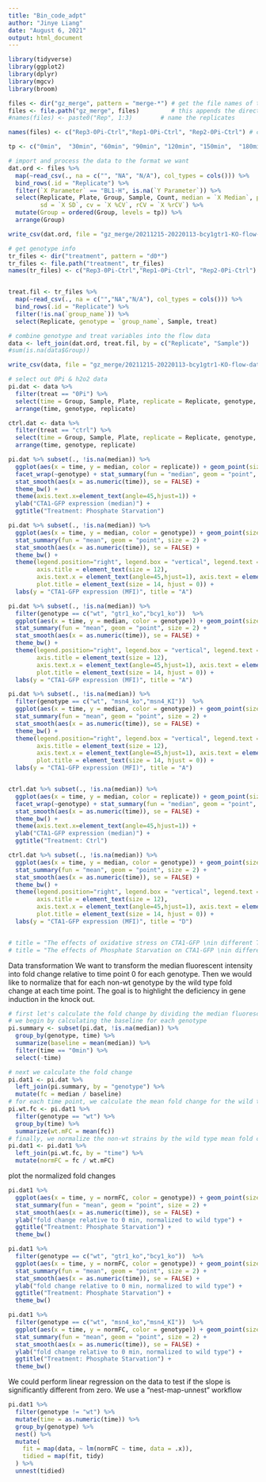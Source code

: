 ```yaml
---
title: "Bin_code_adpt"
author: "Jinye Liang"
date: "August 6, 2021"
output: html_document
---
```


```r
library(tidyverse)
library(ggplot2)
library(dplyr)
library(mgcv)
library(broom)
```



```r
files <- dir("gz_merge", pattern = "merge-*") # get the file names of the merged
files <- file.path("gz_merge", files)         # this appends the directory to the file names, check the arrange
#names(files) <- paste0("Rep", 1:3)        # name the replicates

names(files) <- c("Rep3-0Pi-Ctrl","Rep1-0Pi-Ctrl", "Rep2-0Pi-Ctrl") # correspond to treatment files

tp <- c("0min",  "30min", "60min", "90min", "120min", "150min",  "180min", "210min", "240min") # ordered time points

# import and process the data to the format we want
dat.ord <- files %>% 
  map(~read_csv(., na = c("", "NA", "N/A"), col_types = cols())) %>% 
  bind_rows(.id = "Replicate") %>% 
  filter(`X Parameter` == "BL1-H", is.na(`Y Parameter`)) %>% 
  select(Replicate, Plate, Group, Sample, Count, median = `X Median`, peak = `X Peak`,
         sd = `X SD`, cv = `X %CV`, rCV = `X %rCV`) %>% 
  mutate(Group = ordered(Group, levels = tp)) %>% 
  arrange(Group)

write_csv(dat.ord, file = "gz_merge/20211215-20220113-bcy1gtr1-KO-flow-data.csv")
```


```r
# get genotype info
tr_files <- dir("treatment", pattern = "d0*")
tr_files <- file.path("treatment", tr_files)
names(tr_files) <- c("Rep3-0Pi-Ctrl","Rep1-0Pi-Ctrl", "Rep2-0Pi-Ctrl")


treat.fil <- tr_files %>% 
  map(~read_csv(., na = c("","NA","N/A"), col_types = cols())) %>% 
  bind_rows(.id = "Replicate") %>% 
  filter(!is.na(`group_name`)) %>% 
  select(Replicate, genotype = `group_name`, Sample, treat)

# combine genotype and treat variables into the flow data
data <- left_join(dat.ord, treat.fil, by = c("Replicate", "Sample"))
#sum(is.na(data$Group))

write_csv(data, file = "gz_merge/20211215-20220113-bcy1gtr1-KO-flow-data.csv.gz")

# select out 0Pi & h2o2 data
pi.dat <- data %>% 
  filter(treat == "0Pi") %>% 
  select(time = Group, Sample, Plate, replicate = Replicate, genotype, median) %>% 
  arrange(time, genotype, replicate)

ctrl.dat <- data %>% 
  filter(treat == "ctrl") %>% 
  select(time = Group, Sample, Plate, replicate = Replicate, genotype, median) %>% 
  arrange(time, genotype, replicate)

```

```r
pi.dat %>% subset(., !is.na(median)) %>% 
  ggplot(aes(x = time, y = median, color = replicate)) + geom_point(size = 0.2) + 
  facet_wrap(~genotype) + stat_summary(fun = "median", geom = "point", size = 2) +
  stat_smooth(aes(x = as.numeric(time)), se = FALSE) +
  theme_bw() +
  theme(axis.text.x=element_text(angle=45,hjust=1)) +
  ylab("CTA1-GFP expression (median)") +
  ggtitle("Treatment: Phosphate Starvation")

pi.dat %>% subset(., !is.na(median)) %>% 
  ggplot(aes(x = time, y = median, color = genotype)) + geom_point(size = 0.2) + 
  stat_summary(fun = "mean", geom = "point", size = 2) +
  stat_smooth(aes(x = as.numeric(time)), se = FALSE) +
  theme_bw() +
  theme(legend.position="right", legend.box = "vertical", legend.text = element_text(size=10), 
        axis.title = element_text(size = 12), 
        axis.text.x = element_text(angle=45,hjust=1), axis.text = element_text(size = 12), 
        plot.title = element_text(size = 14, hjust = 0)) +
  labs(y = "CTA1-GFP expression (MFI)", title = "A")

pi.dat %>% subset(., !is.na(median)) %>%
  filter(genotype == c("wt", "gtr1_ko","bcy1_ko"))  %>%
  ggplot(aes(x = time, y = median, color = genotype)) + geom_point(size = 0.2) + 
  stat_summary(fun = "mean", geom = "point", size = 2) +
  stat_smooth(aes(x = as.numeric(time)), se = FALSE) +
  theme_bw() +
  theme(legend.position="right", legend.box = "vertical", legend.text = element_text(size=10), 
        axis.title = element_text(size = 12), 
        axis.text.x = element_text(angle=45,hjust=1), axis.text = element_text(size = 12), 
        plot.title = element_text(size = 14, hjust = 0)) +
  labs(y = "CTA1-GFP expression (MFI)", title = "A")

pi.dat %>% subset(., !is.na(median)) %>%
  filter(genotype == c("wt", "msn4_ko","msn4_KI"))  %>%
  ggplot(aes(x = time, y = median, color = genotype)) + geom_point(size = 0.2) + 
  stat_summary(fun = "mean", geom = "point", size = 2) +
  stat_smooth(aes(x = as.numeric(time)), se = FALSE) +
  theme_bw() +
  theme(legend.position="right", legend.box = "vertical", legend.text = element_text(size=10), 
        axis.title = element_text(size = 12), 
        axis.text.x = element_text(angle=45,hjust=1), axis.text = element_text(size = 12), 
        plot.title = element_text(size = 14, hjust = 0)) +
  labs(y = "CTA1-GFP expression (MFI)", title = "A")


ctrl.dat %>% subset(., !is.na(median)) %>% 
  ggplot(aes(x = time, y = median, color = replicate)) + geom_point(size = 0.2) + 
  facet_wrap(~genotype) + stat_summary(fun = "median", geom = "point", size = 2) +
  stat_smooth(aes(x = as.numeric(time)), se = FALSE) +
  theme_bw() +
  theme(axis.text.x=element_text(angle=45,hjust=1)) +
  ylab("CTA1-GFP expression (median)") +
  ggtitle("Treatment: Ctrl")

ctrl.dat %>% subset(., !is.na(median)) %>% 
  ggplot(aes(x = time, y = median, color = genotype)) + geom_point(size = 0.2) + 
  stat_summary(fun = "mean", geom = "point", size = 2) +
  stat_smooth(aes(x = as.numeric(time)), se = FALSE) +
  theme_bw() +
  theme(legend.position="right", legend.box = "vertical", legend.text = element_text(size=10), 
        axis.title = element_text(size = 12), 
        axis.text.x = element_text(angle=45,hjust=1), axis.text = element_text(size = 12), 
        plot.title = element_text(size = 14, hjust = 0)) + 
  labs(y = "CTA1-GFP expression (MFI)", title = "D")


# title = "The effects of oxidative stress on CTA1-GFP \nin different TFs KO strains"
# title = "The effects of Phosphate Starvation on CTA1-GFP \nin different TFs KO strains"

```

Data transformation
We want to transform the median fluorescent intensity into fold change relative to time point 0 for each genotype. Then we would like to normalize that for each non-wt genotype by the wild type fold change at each time point. The goal is to highlight the deficiency in gene induction in the knock out.


```r
# first let's calculate the fold change by dividing the median fluorescent indensity of each genotype at each time point by the mean MFI for that genotype at time point 0.
# we begin by calculating the baseline for each genotype
pi.summary <- subset(pi.dat, !is.na(median)) %>% 
  group_by(genotype, time) %>% 
  summarize(baseline = mean(median)) %>% 
  filter(time == "0min") %>% 
  select(-time)
```

```r
# next we calculate the fold change
pi.dat1 <- pi.dat %>% 
  left_join(pi.summary, by = "genotype") %>% 
  mutate(fc = median / baseline)
# for each time point, we calculate the mean fold change for the wild type strain  
pi.wt.fc <- pi.dat1 %>% 
  filter(genotype == "wt") %>% 
  group_by(time) %>% 
  summarize(wt.mFC = mean(fc))
# finally, we normalize the non-wt strains by the wild type mean fold change at each time point
pi.dat1 <- pi.dat1 %>% 
  left_join(pi.wt.fc, by = "time") %>% 
  mutate(normFC = fc / wt.mFC)

```

plot the normalized fold changes
```r
pi.dat1 %>% 
  ggplot(aes(x = time, y = normFC, color = genotype)) + geom_point(size = 0.2) + 
  stat_summary(fun = "mean", geom = "point", size = 2) +
  stat_smooth(aes(x = as.numeric(time)), se = FALSE) +
  ylab("fold change relative to 0 min, normalized to wild type") +
  ggtitle("Treatment: Phosphate Starvation") +
  theme_bw()

pi.dat1 %>% 
  filter(genotype == c("wt", "gtr1_ko","bcy1_ko"))  %>% 
  ggplot(aes(x = time, y = normFC, color = genotype)) + geom_point(size = 0.2) + 
  stat_summary(fun = "mean", geom = "point", size = 2) +
  stat_smooth(aes(x = as.numeric(time)), se = FALSE) +
  ylab("fold change relative to 0 min, normalized to wild type") +
  ggtitle("Treatment: Phosphate Starvation") +
  theme_bw()

pi.dat1 %>% 
  filter(genotype == c("wt", "msn4_ko","msn4_KI"))  %>% 
  ggplot(aes(x = time, y = normFC, color = genotype)) + geom_point(size = 0.2) + 
  stat_summary(fun = "mean", geom = "point", size = 2) +
  stat_smooth(aes(x = as.numeric(time)), se = FALSE) +
  ylab("fold change relative to 0 min, normalized to wild type") +
  ggtitle("Treatment: Phosphate Starvation") +
  theme_bw()

```
We could perform linear regression on the data to test if the slope is significantly different from zero. We use a “nest-map-unnest” workflow

```r
pi.dat1 %>% 
  filter(genotype != "wt") %>% 
  mutate(time = as.numeric(time)) %>% 
  group_by(genotype) %>% 
  nest() %>% 
  mutate(
    fit = map(data, ~ lm(normFC ~ time, data = .x)),
    tidied = map(fit, tidy)
  ) %>% 
  unnest(tidied)


```